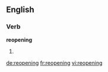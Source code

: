 ==English==

===Verb===
'''reopening'''

# {{present participle of|reopen}}

[[de:reopening]]
[[fr:reopening]]
[[vi:reopening]]